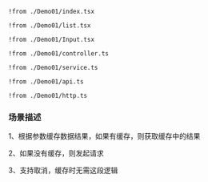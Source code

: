 
<Preview><Demo01 /></Preview>
<CodeTabs>
```tsx !!tabs index.tsx -c
!from ./Demo01/index.tsx
```

```tsx !!tabs list.tsx -c
!from ./Demo01/list.tsx
```

```tsx !!tabs Input.tsx -c
!from ./Demo01/Input.tsx
```

```tsx !!tabs controller.ts -c
!from ./Demo01/controller.ts
```

```tsx !!tabs service.ts -c
!from ./Demo01/service.ts
```

```tsx !!tabs api.ts -c
!from ./Demo01/api.ts
```

```tsx !!tabs http.ts -c
!from ./Demo01/http.ts
```
</CodeTabs>


### 场景描述

1、根据参数缓存数据结果，如果有缓存，则获取缓存中的结果

2、如果没有缓存，则发起请求

3、支持取消，缓存时无需这段逻辑
